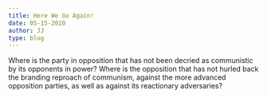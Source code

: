 ```yaml
---
title: Here We Go Again!
date: 05-15-2020
author: JJ
type: blog
---
```

Where is the party in opposition that has not been decried as communistic by its opponents in power? Where is the opposition that has not hurled back the branding reproach of communism, against the more advanced opposition parties, as well as against its reactionary adversaries? 
